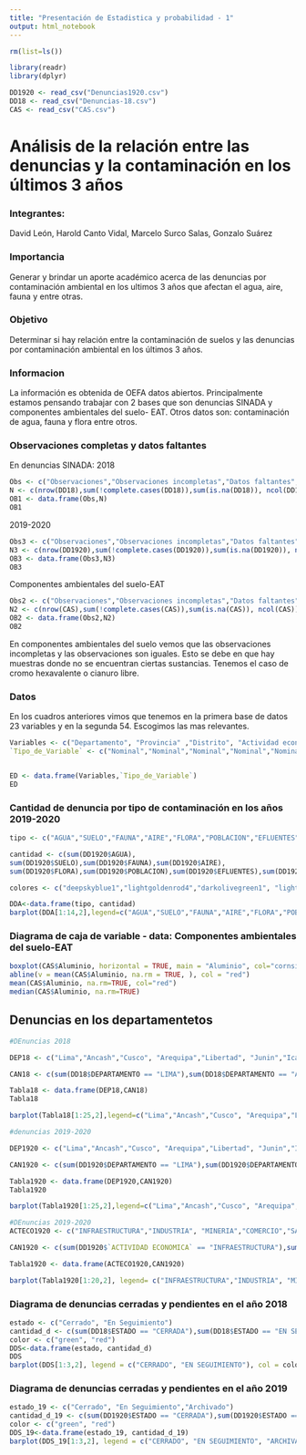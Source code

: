 ```yaml
---
title: "Presentación de Estadistica y probabilidad - 1"
output: html_notebook
---
```

```r
rm(list=ls()) 
```

```r
library(readr)
library(dplyr)
```

```r
DD1920 <- read_csv("Denuncias1920.csv")
DD18 <- read_csv("Denuncias-18.csv")
CAS <- read_csv("CAS.csv")
```

# Análisis de la relación entre las denuncias y la contaminación en los últimos 3 años

### Integrantes:
David León, Harold Canto Vidal, Marcelo Surco Salas, Gonzalo Suárez

### Importancia
Generar y brindar un aporte académico acerca de las denuncias por contaminación ambiental en los ultimos 3 años que afectan el agua, aire, fauna y entre otras. 

### Objetivo
Determinar si hay relación entre la contaminación de suelos y las denuncias por contaminación ambiental en los últimos 3 años.

### Informacion

La  información es obtenida de OEFA datos abiertos. Principalmente estamos pensando trabajar con 2 bases que son denuncias SINADA y componentes ambientales del suelo- EAT.
Otros datos son: contaminación de agua, fauna y flora entre otros.


### Observaciones completas y datos faltantes
En denuncias SINADA:
2018
```r

Obs <- c("Observaciones","Observaciones incompletas","Datos faltantes", "Variables Totales")
N <- c(nrow(DD18),sum(!complete.cases(DD18)),sum(is.na(DD18)), ncol(DD18) )
OB1 <- data.frame(Obs,N)
OB1
```

2019-2020
```r

Obs3 <- c("Observaciones","Observaciones incompletas","Datos faltantes", "Variables Totales")
N3 <- c(nrow(DD1920),sum(!complete.cases(DD1920)),sum(is.na(DD1920)), ncol(DD1920) )
OB3 <- data.frame(Obs3,N3)
OB3
```

Componentes ambientales del suelo-EAT
```r

Obs2 <- c("Observaciones","Observaciones incompletas","Datos faltantes", "Variables Totales")
N2 <- c(nrow(CAS),sum(!complete.cases(CAS)),sum(is.na(CAS)), ncol(CAS))
OB2 <- data.frame(Obs2,N2)
OB2
```


En componentes ambientales del suelo vemos que las observaciones incompletas y las observaciones son iguales. Esto se debe en que hay muestras donde no se encuentran ciertas sustancias. Tenemos el caso de cromo hexavalente o cianuro libre.


### Datos
En los cuadros anteriores vimos que tenemos en la primera base de datos 23 variables y en la segunda 54. Escogimos las mas relevantes.
```r
Variables <- c("Departamento", "Provincia" ,"Distrito", "Actividad económica","Tipo de contaminacion","ESTE","NORTE","Aluminio",	"Antimonio",	"Arsénico",	"Bario",	"Berilio",	"Bismuto",	"Boro",	"Cadmio")
`Tipo_de_Variable` <- c("Nominal","Nominal","Nominal","Nominal","Nominal","Discretas","Discretas","Discretas","Discretas","Discretas","Discretas","Discretas","Discretas","Discretas","Discretas")


ED <- data.frame(Variables,`Tipo_de_Variable`)
ED
```

### Cantidad de denuncia por tipo de contaminación en los años 2019-2020

```r
tipo <- c("AGUA","SUELO","FAUNA","AIRE","FLORA","POBLACION","EFLUENTES","RESIDUOS SOLIDOS","GASES/HUMO","MATERIAL PARTICULADO`","TALA","RADIACION NO IONIZANTE","FUENTE VISUAL","FUENTE VISUAL")

cantidad <- c(sum(DD1920$AGUA),
sum(DD1920$SUELO),sum(DD1920$FAUNA),sum(DD1920$AIRE),
sum(DD1920$FLORA),sum(DD1920$POBLACION),sum(DD1920$EFLUENTES),sum(DD1920$`RESIDUOS SOLIDOS`),sum(DD1920$`GASES/HUMO`),sum(DD1920$`MATERIAL PARTICULADO`),sum(DD1920$TALA),sum(DD1920$`RADIACION NO IONIZANTE`),sum(DD1920$`FUENTE VISUAL`),sum(DD1920$`FUENTE VISUAL`))

colores <- c("deepskyblue1","lightgoldenrod4","darkolivegreen1", "lightcyan","darkolivegreen3","gold2","navajowhite3","gray45","gray","seashell4","burlywood4", "indianred3", "skyblue3", "bisque3")

DDA<-data.frame(tipo, cantidad)
barplot(DDA[1:14,2],legend=c("AGUA","SUELO","FAUNA","AIRE","FLORA","POBLACION","EFLUENTES","RESIDUOS SOLIDOS","GASES/HUMO","MATERIAL PARTICULADO`","TALA","RADIACION NO IONIZANTE","FUENTE VISUAL","FUENTE VISUAL"), col =colores)
```


### Diagrama de caja de variable - data: Componentes ambientales del suelo-EAT

```r
boxplot(CAS$Aluminio, horizontal = TRUE, main = "Aluminio", col="cornsilk2", xlab= "Aluminio (mg/m3)",pch= 19, ylim=c(0,45000) )
abline(v = mean(CAS$Aluminio, na.rm = TRUE, ), col = "red")
mean(CAS$Aluminio, na.rm=TRUE, col="red")
median(CAS$Aluminio, na.rm=TRUE)
```

## Denuncias en los departamentetos
```r
#DEnuncias 2018

DEP18 <- c("Lima","Ancash","Cusco", "Arequipa","Libertad", "Junin","Ica","Piura","Callao","Lambayeque","Apurimac","Ucayali","Cajamarca","Ayacucho","Loreto" ,"Moquegua","Tumbes","Pasco","Tacna","San Martin","Huanuco","Puno","Amazonas","Huancavelica","Madre de Dios")

CAN18 <- c(sum(DD18$DEPARTAMENTO == "LIMA"),sum(DD18$DEPARTAMENTO == "ANCASH"),sum(DD18$DEPARTAMENTO == "CUSCO"),sum(DD18$DEPARTAMENTO == "AREQUIPA"),sum(DD18$DEPARTAMENTO == "LA LIBERTAD"),sum(DD18$DEPARTAMENTO == "JUNIN"),sum(DD18$DEPARTAMENTO == "ICA"),sum(DD18$DEPARTAMENTO == "PIURA"),sum(DD18$DEPARTAMENTO == "CALLAO"),sum(DD18$DEPARTAMENTO == "LAMBAYEQUE"),sum(DD18$DEPARTAMENTO == "APURIMAC"),sum(DD18$DEPARTAMENTO == "UCAYALI"),sum(DD18$DEPARTAMENTO == "CAJAMARCA"),sum(DD18$DEPARTAMENTO == "AYACUCHO"),sum(DD18$DEPARTAMENTO == "LORETO"),sum(DD18$DEPARTAMENTO == "MOQUEGUA"),sum(DD18$DEPARTAMENTO == "TUMBES"),sum(DD18$DEPARTAMENTO == "PASCO"),sum(DD18$DEPARTAMENTO == "TACNA"),sum(DD18$DEPARTAMENTO == "SAN MARTIN"),sum(DD18$DEPARTAMENTO == "HUANUCO"),sum(DD18$DEPARTAMENTO == "PUNO"),sum(DD18$DEPARTAMENTO == "AMAZONAS"),sum(DD18$DEPARTAMENTO == "HUANCAVELICA"),sum(DD18$DEPARTAMENTO == "MADRE DE DIOS"))

Tabla18 <- data.frame(DEP18,CAN18)
Tabla18


```


```r
barplot(Tabla18[1:25,2],legend=c("Lima","Ancash","Cusco", "Arequipa","Libertad", "Junin","Ica","Piura","Callao","Lambayeque","Apurimac","Ucayali","Cajamarca","Ayacucho","Loreto" ,"Moquegua","Tumbes","Pasco","Tacna","San Martin","Huanuco","Puno","Amazonas","Huancavelica","Madre de Dios"))
```

```r
#denuncias 2019-2020

DEP1920 <- c("Lima","Ancash","Cusco", "Arequipa","Libertad", "Junin","Ica","Piura","Callao","Lambayeque","Apurimac","Ucayali","Cajamarca","Ayacucho","Loreto" ,"Moquegua","Tumbes","Pasco","Tacna","San Martin","Huanuco","Puno","Amazonas","Huancavelica","Madre de Dios")

CAN1920 <- c(sum(DD1920$DEPARTAMENTO == "LIMA"),sum(DD1920$DEPARTAMENTO == "ANCASH"),sum(DD1920$DEPARTAMENTO == "CUSCO"),sum(DD1920$DEPARTAMENTO == "AREQUIPA"),sum(DD1920$DEPARTAMENTO == "LA LIBERTAD"),sum(DD1920$DEPARTAMENTO == "JUNIN"),sum(DD1920$DEPARTAMENTO == "ICA"),sum(DD1920$DEPARTAMENTO == "PIURA"),sum(DD1920$DEPARTAMENTO == "CALLAO"),sum(DD1920$DEPARTAMENTO == "LAMBAYEQUE"),sum(DD1920$DEPARTAMENTO == "APURIMAC"),sum(DD1920$DEPARTAMENTO == "UCAYALI"),sum(DD1920$DEPARTAMENTO == "CAJAMARCA"),sum(DD1920$DEPARTAMENTO == "AYACUCHO"),sum(DD1920$DEPARTAMENTO == "LORETO"),sum(DD1920$DEPARTAMENTO == "MOQUEGUA"),sum(DD1920$DEPARTAMENTO == "TUMBES"),sum(DD1920$DEPARTAMENTO == "PASCO"),sum(DD1920$DEPARTAMENTO == "TACNA"),sum(DD1920$DEPARTAMENTO == "SAN MARTIN"),sum(DD1920$DEPARTAMENTO == "HUANUCO"),sum(DD1920$DEPARTAMENTO == "PUNO"),sum(DD1920$DEPARTAMENTO == "AMAZONAS"),sum(DD1920$DEPARTAMENTO == "HUANCAVELICA"),sum(DD1920$DEPARTAMENTO == "MADRE DE DIOS"))

Tabla1920 <- data.frame(DEP1920,CAN1920)
Tabla1920

```


```r
barplot(Tabla1920[1:25,2],legend=c("Lima","Ancash","Cusco", "Arequipa","Libertad", "Junin","Ica","Piura","Callao","Lambayeque","Apurimac","Ucayali","Cajamarca","Ayacucho","Loreto" ,"Moquegua","Tumbes","Pasco","Tacna","San Martin","Huanuco","Puno","Amazonas","Huancavelica","Madre de Dios"))
```



```r
#DEnuncias 2019-2020
ACTECO1920 <- c("INFRAESTRUCTURA","INDUSTRIA", "MINERIA","COMERCIO","SANEAMIENTO","AGRICULTURA","HIDROCARBUROS","TRANSPORTE","GANADERIA","PESQUERIA","FORESTAL","CONSTRUCCION","ELECTRICIDAD","TELECOMUNICACIONES","TURISMO" )

CAN1920 <- c(sum(DD1920$`ACTIVIDAD ECONOMICA` == "INFRAESTRUCTURA"),sum(DD1920$`ACTIVIDAD ECONOMICA` == "INDUSTRIA"),sum(DD1920$`ACTIVIDAD ECONOMICA` == "MINERIA"),sum(DD1920$`ACTIVIDAD ECONOMICA`== "COMERCIO"),sum(DD1920$`ACTIVIDAD ECONOMICA` == "SANEAMIENTO"),sum(DD1920$`ACTIVIDAD ECONOMICA` == "AGRICULTURA"),sum(DD1920$`ACTIVIDAD ECONOMICA`== "HIDROCARBUROS"),sum(DD1920$`ACTIVIDAD ECONOMICA` == "TRANSPORTE"),sum(DD1920$`ACTIVIDAD ECONOMICA` == "GANADERIA"),sum(DD1920$`ACTIVIDAD ECONOMICA` == "PESQUERIA"),sum(DD1920$`ACTIVIDAD ECONOMICA`== "FORESTAL"),sum(DD1920$`ACTIVIDAD ECONOMICA` == "CONSTRUCCION"),sum(DD1920$`ACTIVIDAD ECONOMICA` == "ELECTRICIDAD"),sum(DD1920$`ACTIVIDAD ECONOMICA` == "TELECOMUNICACIONES"),sum(DD1920$`ACTIVIDAD ECONOMICA` == "TURISMO"))

Tabla1920 <- data.frame(ACTECO1920,CAN1920)

barplot(Tabla1920[1:20,2], legend= c("INFRAESTRUCTURA","INDUSTRIA", "MINERIA","COMERCIO","SANEAMIENTO","AGRICULTURA","HIDROCARBUROS","TRANSPORTE","GANADERIA","PESQUERIA","FORESTAL","CONSTRUCCION","ELECTRICIDAD","TELECOMUNICACIONES","TURISMO" ))
```


### Diagrama de denuncias cerradas y pendientes en el año 2018
```r
estado <- c("Cerrado", "En Seguimiento")
cantidad_d <- c(sum(DD18$ESTADO == "CERRADA"),sum(DD18$ESTADO == "EN SEGUIMIENTO"))
color <- c("green", "red")
DDS<-data.frame(estado, cantidad_d)
DDS
barplot(DDS[1:3,2], legend = c("CERRADO", "EN SEGUIMIENTO"), col = color, xlab = "Estado de la denuncia", ylab = "Cantidad")
```


### Diagrama de denuncias cerradas y pendientes en el año 2019
```r
estado_19 <- c("Cerrado", "En Seguimiento","Archivado")
cantidad_d_19 <- c(sum(DD1920$ESTADO == "CERRADA"),sum(DD1920$ESTADO == "EN SEGUIMIENTO"),sum(DD1920$ESTADO == "ARCHIVADA"))
color <- c("green", "red")
DDS_19<-data.frame(estado_19, cantidad_d_19)
barplot(DDS_19[1:3,2], legend = c("CERRADO", "EN SEGUIMIENTO", "ARCHIVADA"), col = color, xlab = "Estado de la denuncia", ylab = "Cantidad")
```















